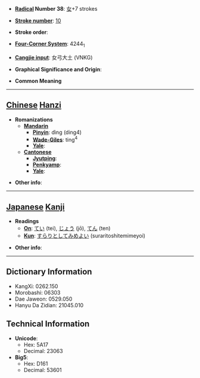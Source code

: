 * '''[[Wiktionary:Chinese radical index| Radical]] Number 38''': [[Wiktionary:Chinese radical index 女|女]]+7 strokes

* '''[[Wiktionary:Chinese total strokes index|Stroke number]]''': [[Wiktionary:Chinese total strokes index 10|10]]

* '''Stroke order''': 

* '''[[Wiktionary:Chinese four corner index|Four-Corner System]]''': 4244<sub>1</sub>

* '''[[Wiktionary:Chinese Cangjie index|Cangjie input]]''': 女弓大土 (VNKG)

* '''Graphical Significance and Origin''': 

* '''Common Meaning'''

----

== [[Chinese]] [[Hanzi]] ==

* '''Romanizations'''
** '''[[Mandarin]]'''
*** '''[[Pinyin]]''': dìng (ding4)
*** '''[[Wade-Giles]]''': ting<sup>4</sup>
*** '''[[Yale]]''': 
** '''[[Cantonese]]'''
*** '''[[Jyutping]]''':
*** '''[[Penkyamp]]''': 
*** '''[[Yale]]''': 

* '''Other info''': 

----

== [[Japanese]] [[Kanji]] ==

* '''Readings'''
** '''[[On]]''': [[てい]] (tei), [[じょう]] (jō), [[てん]] (ten)
** '''[[Kun]]''': [[すらりとしてみめよい]] (suraritoshitemimeyoi)

* '''Other info''':  

----

== Dictionary Information ==

* KangXi: 0262.150
* Morobashi: 06303
* Dae Jaweon: 0529.050
* Hanyu Da Zidian: 21045.010

== Technical Information ==

* '''Unicode''':
** Hex: 5A17
** Decimal: 23063
* '''Big5''':
** Hex: D161
** Decimal: 53601